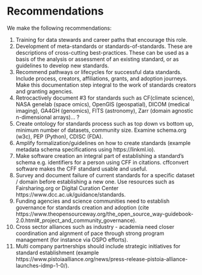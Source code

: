 # Recommendations

We make the following recommendations:


1. Training for data stewards and career paths that encourage this role.
2. Development of meta-standards or standards-of-standards. These are descriptions of cross-cutting best-practices. These can be used as a basis of the analysis or assessment of an existing standard, or as guidelines to develop new standards.
3. Recommend pathways or lifecycles for successful data standards. Include process, creators, affiliations, grants, and adoption journeys. Make this documentation step integral to the work of standards creators and granting agencies. 
4. Retrocactively document #3 for standards such as CF(climate science), NASA genelab (space omics), OpenGIS (geospatial), DICOM (medical imaging), GA4GH (genomics), FITS (astronomy), Zarr (domain agnostic n-dimensional arrays)... ?
5. Create ontology for standards process such as top down vs bottom up, minimum number of datasets, community size. Examine schema.org (w3c), PEP (Python), CDISC (FDA).
6. Amplify formalization/guidelines on how to create standards (example metadata schema specifications using https://linkml.io).
7. Make software creation an integral part of establishing a standard's schema e.g. identifiers for a person using CFF in citations. cffconvert software makes the CFF standard usable and useful. 
8. Survey and document failure of current standards for a specific dataset / domain before establishing a new one. Use resources such as Fairsharing.org or Digital Curation Center https://www.dcc.ac.uk/guidance/standards. 
9. Funding agencies and science communities need to establish governance for standards creation and adoption (cite https://www.theopensourceway.org/the_open_source_way-guidebook-2.0.html#_project_and_community_governance).
10. Cross sector alliances such as industry - academia need closer coordination and algnment of pace through strong program management (for instance via OSPO efforts).
11. Multi company partnerships should include strategic initiatives for standard establishment (example https://www.pistoiaalliance.org/news/press-release-pistoia-alliance-launches-idmp-1-0/).




